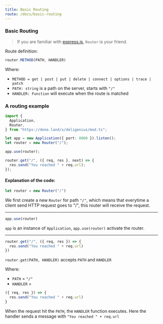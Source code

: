 ```yaml
---
title: Basic Routing
route: /docs/basic-routing
---
```


### Basic Routing

> If you are familiar with [express.js](https://expressjs.com/),
> `Router` is your friend.

Route definition:

```jsx
router.METHOD(PATH, HANDLER)
```

Where:

- `METHOD = get | post | put | delete | connect | options | trace | patch`
- `PATH: string` is a path on the server, starts with `"/"`
- `HANDLER: Function` will execute when the route is matched

### A routing example

```ts
import {
  Application,
  Router,
} from "https://deno.land/x/deligenius/mod.ts";

let app = new Application({ port: 8000 }).listen();
let router = new Router("/");

app.use(router);

router.get("/", ({ req, res }, next) => {
  res.send("You reached " + req.url);
});
```

#### Explanation of the code:

```ts
let router = new Router("/")
```

We first create a new `Router` for path `"/"`, which means that
everytime a client send HTTP request goes to "/", this router
will receive the request.

---

```ts
app.use(router)
```

`app` is an instance of `Application`,
`app.use(router)` activate the router.

---

```ts
router.get("/", ({ req, res }) => {
  res.send("You reached " + req.url)
})
```

`router.get(PATH, HANDLER)` accepts `PATH` and `HANDLER`

Where:

- `PATH` = `"/"`
- `HANDLER` =

```ts
({ req, res }) => {
  res.send("You reached " + req.url)
}
```

When the request hit the `PATH`, the `HANDLER` function executes.
Here the handler sends a message with `"You reached " + req.url`
